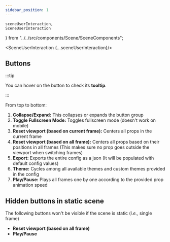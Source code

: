 ```yaml
---
sidebar_position: 1
---
```


    sceneUserInteraction,
    SceneUserInteraction
} from "../../src/components/Scene/SceneComponents";


<SceneUserInteraction {...sceneUserInteraction}/>

## Buttons

:::tip

You can hover on the button to check its **tooltip**.

:::

From top to bottom:

1. **Collapse/Expand:** This collapses or expands the button group
2. **Toggle Fullscreen Mode:** Toggles fullscreen mode (doesn't work on mobile)
3. **Reset viewport (based on current frame):** Centers all props in the current frame
4. **Reset viewport (based on all frame):** Centers all props based on their positions in all frames (This makes sure no prop goes outside the viewport when switching frames)
5. **Export:** Exports the entire config as a json (It will be populated with default config values)
6. **Theme:** Cycles among all available themes and custom themes provided in the config
7. **Play/Pause:** Plays all frames one by one according to the provided prop animation speed

## Hidden buttons in static scene

The following buttons won't be visible if the scene is static (*i.e.,* single frame)

* **Reset viewport (based on all frame)**
* **Play/Pause**
